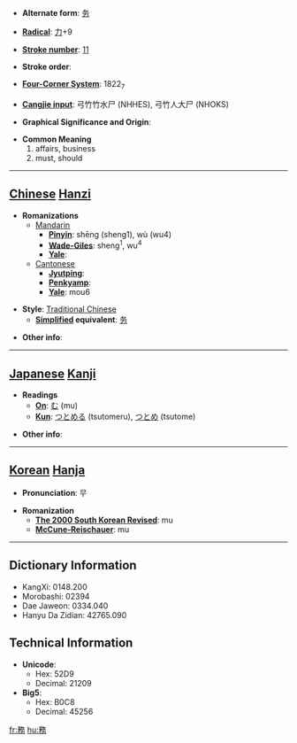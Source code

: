* '''Alternate form''': [[务]]

* '''[[Wiktionary:Chinese radical index| Radical]]''': [[Wiktionary:Chinese radical index 力|力]]+9

* '''[[Wiktionary:Chinese total strokes index|Stroke number]]''': [[Wiktionary:Chinese total strokes index 11|11]]

* '''Stroke order''': 

* '''[[Wiktionary:Chinese four corner index|Four-Corner System]]''': 1822<sub>7</sub>

* '''[[Wiktionary:Chinese Cangjie index|Cangjie input]]''': 弓竹竹水尸 (NHHES), 弓竹人大尸 (NHOKS)

* '''Graphical Significance and Origin''': 

* '''Common Meaning'''
*#affairs, business
*# must, should


----

== [[Chinese]] [[Hanzi]] ==

* '''Romanizations'''
** [[Mandarin]]
*** '''[[Pinyin]]''': shēng (sheng1), wù (wu4)
*** '''[[Wade-Giles]]''': sheng<sup>1</sup>, wu<sup>4</sup>
*** '''[[Yale]]''': 
**[[Cantonese]]
***'''[[Jyutping]]''':
***'''[[Penkyamp]]''': 
***'''[[Yale]]''': mou6

* '''Style''': [[Traditional Chinese]] 
** '''[[Simplified Chinese|Simplified]] equivalent''': [[务]]

* '''Other info''': 

----

== [[Japanese]] [[Kanji]] ==

* '''Readings'''
** '''[[On]]''': [[む]] (mu)
** '''[[Kun]]''': [[つとめる]] (tsutomeru), [[つとめ]] (tsutome)

* '''Other info''':  

----

== [[Korean]] [[Hanja]] ==

* '''Pronunciation''': 무

* '''Romanization'''
** '''[[The 2000 South Korean Revised Romanization|The 2000 South Korean Revised]]''': mu
** '''[[McCune-Reischauer]]''': mu

----

== Dictionary Information ==

* KangXi: 0148.200
* Morobashi: 02394
* Dae Jaweon: 0334.040
* Hanyu Da Zidian: 42765.090

== Technical Information ==

* '''Unicode''':
** Hex: 52D9
** Decimal: 21209
* '''Big5''':
** Hex: B0C8
** Decimal: 45256

[[fr:務]]
[[hu:務]]